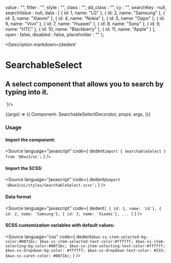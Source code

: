 
  value : "",
  filter : "",
  style : "",
  class : "",
  dd_class : "",
  cy : "",
  searchKey : null,
  searchValue : null,
  data : [
    { id: 1, name: "LG" },
    { id: 2, name: "Samsung" },
    { id: 3, name: "Xiaomi" },
    { id: 4, name: "Nokia" },
    { id: 5, name: "Oppo" },
    { id: 6, name: "Vivo" },
    { id: 7, name: "Huawei" },
    { id: 8, name: "Sony" },
    { id: 9, name: "HTC" },
    { id: 10, name: "Blackberry" },
    { id: 11, name: "Apple" }
  ],
  open : false,
  disabled : false,
  placeholder : ""
};

<Meta
  title="Forms/SearchableSelect"
  component={SearchableSelect}
  args={args}
/>

<Description markdown={dedent`
# SearchableSelect
## A select component that allows you to search by typing into it.
`}/>

<Canvas>
  <Story
  name="SearchableSelect"
  args={args}
  >
  {(args) => ({
    Component: SearchableSelectDecorator,
    props: args,
  })}
  </Story>
</Canvas>

<ArgsTable story="SearchableSelect" />

### Usage
#### Import the component:
<Source
  language="javascript"
  code={
    dedent`import { SearchableSelect } from '@kws3/ui';`
  }
/>

#### Import the SCSS:
<Source
  language="javascript"
  code={
    dedent`@import '@kws3/ui/styles/SearchableSelect.scss';`
  }
/>

#### Data format
<Source
  language="javascript"
  code={
    dedent`
    [
      { id: 1, name: 'LG'},
      { id: 2, name: 'Samsung'},
      { id: 3, name: 'Xiaomi'},
    ...
    ]
    `
  }
/>

#### SCSS customization variables with default values:
<Source
  language="css"
  code={
    dedent`
      $kws-ss-item-selected-bg-color:#0071bc;
      $kws-ss-item-selected-text-color:#ffffff;
      $kws-ss-item-selecting-bg-color:#0071bc;
      $kws-ss-item-selecting-text-color:#ffffff;
      $kws-ss-dropdown-bg-color: #ffffff;
      $kws-ss-dropdown-text-color: #333;
      $kws-ss-caret-color: #0071bc;
    `
  }
/>
